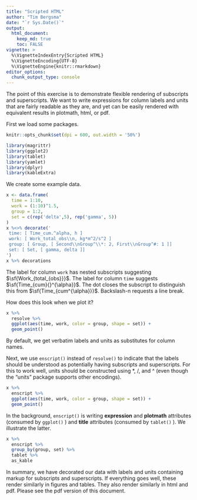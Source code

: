 ```yaml
---
title: "Scripted HTML"
author: "Tim Bergsma"
date: "`r Sys.Date()`"
output: 
  html_document:
    keep_md: true
    toc: FALSE
vignette: >
  %\VignetteIndexEntry{Scripted HTML}
  %\VignetteEncoding{UTF-8}
  %\VignetteEngine{knitr::rmarkdown}
editor_options: 
  chunk_output_type: console
---
```


The point of this exercise is to demonstrate flexible rendering of 
subscripts and superscripts.  We want to write expressions for 
column labels and units that are fairly readable as they are, and
yet can be easily rendered with equivalent results in 
plotmath, html, or pdf.

First we load some packages.

```r
knitr::opts_chunk$set(dpi = 600, out.width = '50%')
```

```r
library(magrittr)
library(ggplot2)
library(tablet)
library(yamlet)
library(dplyr)
library(kableExtra)
```

We create some example data.

```r
x <- data.frame(
  time = 1:10, 
  work = (1:10)^1.5, 
  group = 1:2, 
  set = c(rep('delta',5), rep('gamma', 5))
)
x %<>% decorate('
 time: [ Time_cum.^alpha, h ]
 work: [ Work_total_obs\\n, kg*m^2/s^2 ]
 group: [ Group, [ Second\\nGroup^\\*: 2, First\\nGroup^#: 1 ]]
 set: [ Set, [ gamma, delta ]]
')
x %>% decorations
```

The label for column ```work``` has nested subscripts suggesting
$\sf{Work_{total_{obs}}}$. The label for column ```time``` suggests
$\sf{Time_{cum}{}^{\alpha}}$.  The dot closes the subscript to distinguish
this from $\sf{Time_{cum^{\alpha}}}$. Backslash-n requests a line break.


How does this look when we plot it?
```r
x %>% 
  resolve %>% 
  ggplot(aes(time, work, color = group, shape = set)) + 
  geom_point()
```

By default, we get verbatim labels and units as substitutes for column names.

Next, we use ```enscript()``` instead of ```resolve()``` to indicate 
that the labels should be understood as
potentially having subscripts and superscripts.
For this to work well, units should be constructed
using *, /, and ^ (even though the "units"
package supports other encodings).

```r
x %>% 
  enscript %>% 
  ggplot(aes(time, work, color = group, shape = set)) + 
  geom_point()
```

In the background, ```enscript()``` is writing __expression__ and __plotmath__ attributes
(consumed by ```ggplot()``` ) and __title__ attributes (consumed by ```tablet()``` ).
We illustrate the latter.

```r
x %>% 
  enscript %>% 
  group_by(group, set) %>%
  tablet %>%
  as_kable
```


In summary, we have decorated our data with labels and 
units containing markup for subscripts and superscripts.
If everything goes well, these render similarly 
in figures and tables.  They also render similarly in
html and pdf.  Please see the pdf version of this document.

